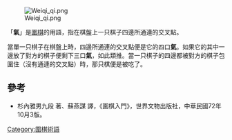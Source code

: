 {{Otheruses4|圍棋的專業術語|中醫|氣|印度醫學|氣_(印度醫學)}}

[[File:Weiqi_qi.png|thumb]]

「'''氣'''」是[[圍棋|圍棋]]的用語，指在棋盤上一只棋子四邊所通連的交叉點。

當單一只棋子在棋盤上時，四邊所通連的交叉點便是它的四口'''氣'''。如果它的其中一邊放了對方的棋子便剩下三口'''氣'''，如此類推。當一只棋子的四邊都被對方的棋子包圍住（沒有通連的交叉點）時，那只棋便是被吃了。

==參考==
*杉內雅男九段 著、蘇燕謀 譯，《圍棋入門》，世界文物出版社，中華民國72年10月3版。

{{圍棋術語}}
{{go-stub}}

[[Category:圍棋術語|Category:圍棋術語]]